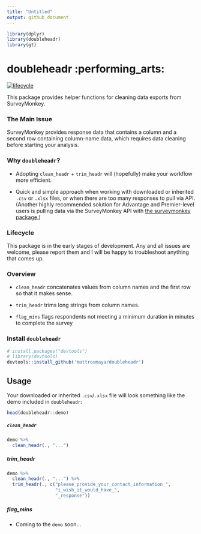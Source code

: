---
title: "Untitled"
output: github_document
---

```{r setup, include = FALSE}
library(dplyr)
library(doubleheadr)
library(gt)

```

# doubleheadr :performing_arts:

[![lifecycle](https://img.shields.io/badge/lifecycle-experimental-orange.svg)](https://www.tidyverse.org/lifecycle/#experimental)

This package provides helper functions for cleaning data exports from SurveyMonkey.

### The Main Issue

SurveyMonkey provides response data that contains a column and a second row containing column-name data, which requires data cleaning before starting your analysis.

### Why `doubleheadr`?

-   Adopting `clean_headr` + `trim_headr` will (hopefully) make your workflow more efficient.

-   Quick and simple approach when working with downloaded or inherited `.csv` or `.xlsx` files, or when there are too many responses to pull via API. (Another highly recommended solution for Advantage and Premier-level users is pulling data via the SurveyMonkey API with [the surveymonkey package.](https://github.com/tntp/surveymonkey))

### Lifecycle

This package is in the early stages of development. Any and all issues are welcome, please report them and I will be happy to troubleshoot anything that comes up.

### Overview

-   `clean_headr` concatenates values from column names and the first row so that it makes sense.

-   `trim_headr` trims long strings from column names.

-   `flag_mins` flags respondents not meeting a minimum duration in minutes to complete the survey

### Install `doubleheadr`

```{r}

# install.packages("devtools")
# library(devtools)
devtools::install_github('mattroumaya/doubleheadr')
```

## Usage

Your downloaded or inherited `.csv`/`.xlsx` file will look something like the demo included in `doubleheadr`:

```{r}
head(doubleheadr::demo)

```

##### `clean_headr`

```{r}

demo %>% 
  clean_headr(., "...") 

```

##### trim_headr

```{r}
demo %>% 
  clean_headr(., "...") %>% 
  trim_headr(., c("please_provide_your_contact_information_",
                  "i_wish_it_would_have_",
                  "_response"))
```

##### flag_mins

-   Coming to the `demo` soon...
